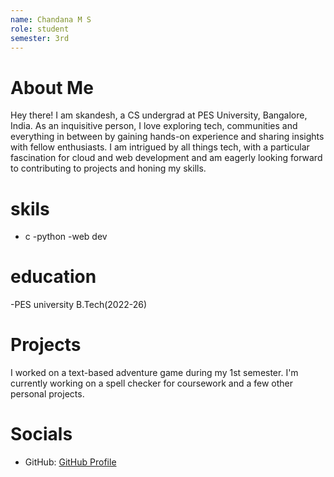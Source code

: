 ```yaml
---
name: Chandana M S
role: student
semester: 3rd
---
```


# About Me

Hey there! I am skandesh, a CS undergrad at PES University, Bangalore, India. As an inquisitive person, I love exploring tech, communities and everything in between by gaining hands-on experience and sharing insights with fellow enthusiasts. I am intrigued by all things tech, with a particular fascination for cloud and web development and am eagerly looking forward to contributing to projects and honing my skills.

# skils 
- c
-python
-web dev

# education

-PES university B.Tech(2022-26)
# Projects

I worked on a text-based adventure game during my 1st semester. I'm currently working on a spell checker for coursework and a few other personal projects.

# Socials

- GitHub: [GitHub Profile](https://github.com/skandesh-kk)
